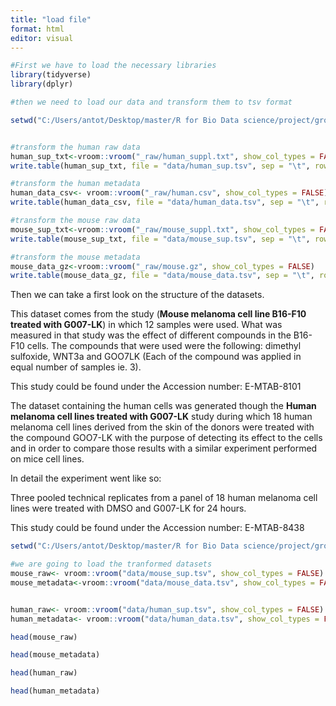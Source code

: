 ```yaml
---
title: "load file"
format: html
editor: visual
---
```


```r
#First we have to load the necessary libraries
library(tidyverse)
library(dplyr)
```

```r
#then we need to load our data and transform them to tsv format

setwd("C:/Users/antot/Desktop/master/R for Bio Data science/project/group_24_project")


#transform the human raw data
human_sup_txt<-vroom::vroom("_raw/human_suppl.txt", show_col_types = FALSE) #this contains the raw data
write.table(human_sup_txt, file = "data/human_sup.tsv", sep = "\t", row.names = FALSE, quote = FALSE)

#transform the human metadata
human_data_csv<- vroom::vroom("_raw/human.csv", show_col_types = FALSE)
write.table(human_data_csv, file = "data/human_data.tsv", sep = "\t", row.names = FALSE, quote = FALSE)

#transform the mouse raw data
mouse_sup_txt<-vroom::vroom("_raw/mouse_suppl.txt", show_col_types = FALSE)
write.table(mouse_sup_txt, file = "data/mouse_sup.tsv", sep = "\t", row.names = FALSE, quote = FALSE)

#transform the mouse metadata
mouse_data_gz<-vroom::vroom("_raw/mouse.gz", show_col_types = FALSE)
write.table(mouse_data_gz, file = "data/mouse_data.tsv", sep = "\t", row.names = FALSE, quote = FALSE)

```

Then we can take a first look on the structure of the datasets.

This dataset comes from the study (**Mouse melanoma cell line B16-F10 treated with G007-LK**) in which 12 samples were used. What was measured in that study was the effect of different compounds in the B16-F10 cells. The compounds that were used were the following: dimethyl sulfoxide, WNT3a and GOO7LK (Each of the compound was applied in equal number of samples ie. 3).

This study could be found under the Accession number: E-MTAB-8101

The dataset containing the human cells was generated though the **Human melanoma cell lines treated with G007-LK** study during which 18 human melanoma cell lines derived from the skin of the donors were treated with the compound GOO7-LK with the purpose of detecting its effect to the cells and in order to compare those results with a similar experiment performed on mice cell lines.

In detail the experiment went like so:

Three pooled technical replicates from a panel of 18 human melanoma cell lines were treated with DMSO and G007-LK for 24 hours.

This study could be found under the Accession number: E-MTAB-8438

```r
setwd("C:/Users/antot/Desktop/master/R for Bio Data science/project/group_24_project")

#we are going to load the tranformed datasets
mouse_raw<- vroom::vroom("data/mouse_sup.tsv", show_col_types = FALSE)
mouse_metadata<-vroom::vroom("data/mouse_data.tsv", show_col_types = FALSE)


human_raw<- vroom::vroom("data/human_sup.tsv", show_col_types = FALSE)
human_metadata<- vroom::vroom("data/human_data.tsv", show_col_types = FALSE)
```

```r
head(mouse_raw)
```

```r

head(mouse_metadata)
```

```r
head(human_raw)
```

```r
head(human_metadata)
```

